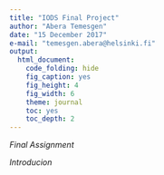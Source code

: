 ```yaml
---
title: "IODS Final Project"
author: "Abera Temesgen"
date: "15 December 2017"
e-mail: "temesgen.abera@helsinki.fi"
output:
  html_document:
    code_folding: hide
    fig_caption: yes
    fig_height: 4
    fig_width: 6
    theme: journal
    toc: yes
    toc_depth: 2
---
```

*Final Assignment*

*Introducion*
